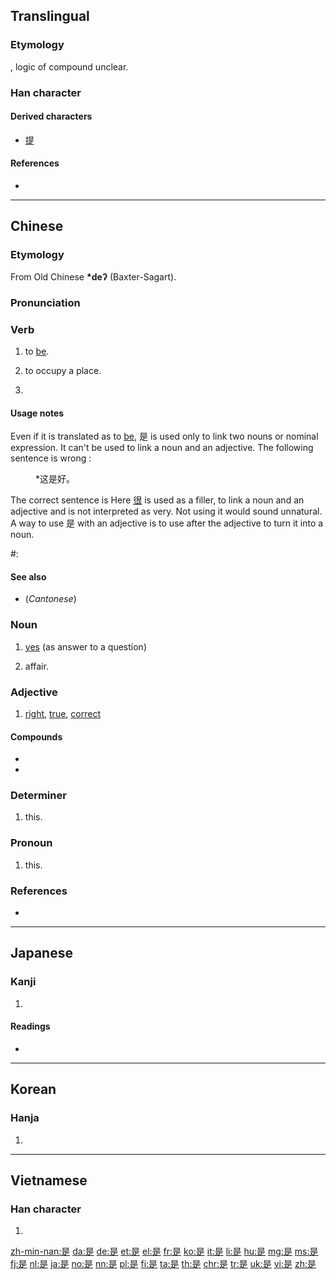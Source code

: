 {{also|昰}}
==Translingual==
{{stroke order|strokes=9}}
{{stroke order|type=animate}}

===Etymology===
{{Han etyl}}
{{Han compound|早|止|ls=ic}}, logic of compound unclear.

===Han character===
{{Han char|rn=72|rad=日|as=05|sn=9|four=6080<sub>1</sub>|canj=日一卜人 (AMYO)|ids=⿱[[日]]⿱[[一]][[龰]]}}

====Derived characters====
* [[提]]

====References====
* {{Han ref|kx=0493.260|dkj=13859|dj=0858.060|hdz=21497.050|uh=662F|ud=26159|bh=AC4F|bd=44111}}

----

==Chinese==
{{zh-forms}}

===Etymology===
From Old Chinese '''*deʔ''' (Baxter-Sagart).

===Pronunciation===
{{zh-pron
|m=shì
|c=si6
|h=pfs=shì
|mn=sī
|w=3zr
|ma=zh-shì.ogg
|cat=v,n
}}

===Verb===
{{zh-verb}}

# {{context|Beginning Mandarin|copulative|lang=zh|sort=shi4}} to [[be]]. 
#: {{zh-usex|泰晤士河 是 ^英國 第二 長 的 河流。|The River Thames '''is''' the second longest river in the UK.}}
#: {{zh-usex|我 '''是''' 老師|I '''am''' a teacher}}
#: {{zh-usex|我 '''是''' 中國人|I '''am''' Chinese.}}
# to occupy a place.
#: {{zh-usex|到處 都 是|to '''be''' everywhere}}
#: {{zh-usex|房子 前面 是 禾場。|The threshing floor '''is''' in front of the house.}}
# {{non-gloss definition|A syntactic marker for [[emphasis]].}}
#: {{zh-usex|我 是 昨天 買 的 票。|It '''was''' yesterday when I bought the ticket.}}

====Usage notes====
Even if it is translated as to [[be]], 是 is used only to link two nouns or nominal expression.
{{zh-usex|我 '''是''' 老師|I '''am''' a teacher}}
{{zh-usex|泰晤士河 是 ^英國 第二 長 的 河流。|The River Thames '''is''' the second longest river in the UK.}}
It can't be used to link a noun and an adjective. The following sentence is wrong : 
: *这是好。
The correct sentence is
{{zh-usex|這 '''很''' 好|This '''is (very)''' good}}
Here [[很]] is used as a filler, to link a noun and an adjective and is not interpreted as very. Not using it would sound unnatural.
A way to use 是 with an adjective is to use {{zh-l|的}} after the adjective to turn it into a noun.
#: {{zh-usex|那 只 猫 '''是''' 黑 的|This cat is black (This cat is a black one)}}

====See also====
* (''Cantonese'') {{zh-l|係/系}}

===Noun===
{{zh-noun}}

# [[yes]] (as answer to a question)
# {{context|archaic}} affair.
#: {{zh-usex|共 商 國 是|to discuss national '''affairs'''}}

===Adjective===
{{zh-adj}}

# [[right]], [[true]], [[correct]]

====Compounds====
* {{zh-l|是否}}
* {{zh-l|是非}}

===Determiner===
{{zh-det}}

# {{context|archaic}} this.
#: {{zh-usex|是日|this day}}

===Pronoun===
{{zh-pronoun}}

# {{context|archaic}} this.
#: {{zh-usex|是 可 忍 ， 孰 不 可 忍 ？|If '''this''' can be tolerated, what cannot?}}

===References===
* {{cite web
| url = http://www.mdbg.net/chindict/chindict.php?page=worddict&wdrst=0&wdqb=是
| title = 是
| work = MDBG English to Chinese dictionary ( Based on CC-CEDICT )
| language = Mandarin/English
}}

----

==Japanese==

===Kanji===
{{ja-kanji|grade=c|rs=日05}}

# {{defn|lang=ja|sort=日05}}

====Readings====
* {{ja-readings|on=[[ぜ]] (ze), [[し]] (shi)|kun=[[これ]] (kore), [[この]] (kono), [[ここ]] (koko)}}

----

==Korean==

===Hanja===
{{ko-hanja|hangeul=시|eumhun=바를|rv=|mr=si|y=si}}

# {{defn|lang=ko|sort=日05}}

----

==Vietnamese==

===Han character===
{{vi-hantu|[[thị]]|rs=日05}}

# {{defn|lang=vi|sort=日05}}

[[zh-min-nan:是]]
[[da:是]]
[[de:是]]
[[et:是]]
[[el:是]]
[[fr:是]]
[[ko:是]]
[[it:是]]
[[li:是]]
[[hu:是]]
[[mg:是]]
[[ms:是]]
[[fj:是]]
[[nl:是]]
[[ja:是]]
[[no:是]]
[[nn:是]]
[[pl:是]]
[[fi:是]]
[[ta:是]]
[[th:是]]
[[chr:是]]
[[tr:是]]
[[uk:是]]
[[vi:是]]
[[zh:是]]